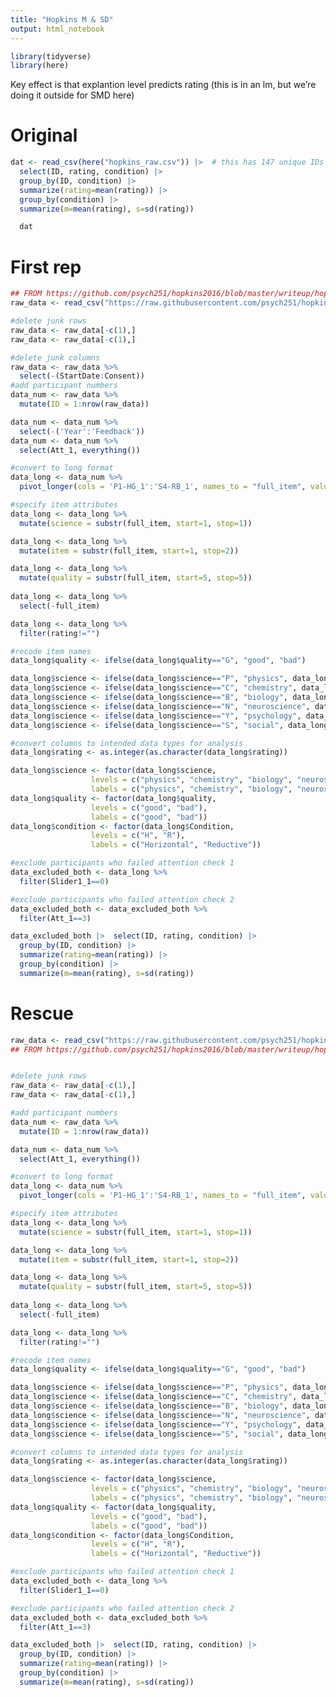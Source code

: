 ```yaml
---
title: "Hopkins M & SD"
output: html_notebook
---
```


```r
library(tidyverse)
library(here)
```
Key effect is that explantion level predicts rating (this is in an lm, but we're doing it outside for SMD here)

# Original

```r
dat <- read_csv(here("hopkins_raw.csv")) |>  # this has 147 unique IDs so seems likely to be the mturk sample post attention check?
  select(ID, rating, condition) |> 
  group_by(ID, condition) |> 
  summarize(rating=mean(rating)) |> 
  group_by(condition) |> 
  summarize(m=mean(rating), s=sd(rating))

  dat
```
# First rep
```r
## FROM https://github.com/psych251/hopkins2016/blob/master/writeup/hopkins2016_writeup.Rmd
raw_data <- read_csv("https://raw.githubusercontent.com/psych251/hopkins2016/master/writeup/data/hopkins2016_replication_data.csv")

#delete junk rows
raw_data <- raw_data[-c(1),]
raw_data <- raw_data[-c(1),]

#delete junk columns
raw_data <- raw_data %>%
  select(-(StartDate:Consent))
#add participant numbers
data_num <- raw_data %>%
  mutate(ID = 1:nrow(raw_data))

data_num <- data_num %>%
  select(-('Year':'Feedback'))
data_num <- data_num %>%
  select(Att_1, everything())

#convert to long format
data_long <- data_num %>%
  pivot_longer(cols = 'P1-HG_1':'S4-RB_1', names_to = "full_item", values_to = "rating", values_drop_na=TRUE)

#specify item attributes
data_long <- data_long %>%
  mutate(science = substr(full_item, start=1, stop=1))

data_long <- data_long %>%
  mutate(item = substr(full_item, start=1, stop=2))

data_long <- data_long %>%
  mutate(quality = substr(full_item, start=5, stop=5))
  
data_long <- data_long %>%
  select(-full_item)

data_long <- data_long %>%
  filter(rating!="")

#recode item names
data_long$quality <- ifelse(data_long$quality=="G", "good", "bad")

data_long$science <- ifelse(data_long$science=="P", "physics", data_long$science)
data_long$science <- ifelse(data_long$science=="C", "chemistry", data_long$science)
data_long$science <- ifelse(data_long$science=="B", "biology", data_long$science)
data_long$science <- ifelse(data_long$science=="N", "neuroscience", data_long$science)
data_long$science <- ifelse(data_long$science=="Y", "psychology", data_long$science)
data_long$science <- ifelse(data_long$science=="S", "social", data_long$science)

#convert columns to intended data types for analysis
data_long$rating <- as.integer(as.character(data_long$rating))

data_long$science <- factor(data_long$science, 
                  levels = c("physics", "chemistry", "biology", "neuroscience", "psychology", "social"),
                  labels = c("physics", "chemistry", "biology", "neuroscience", "psychology", "social"))
data_long$quality <- factor(data_long$quality, 
                  levels = c("good", "bad"),
                  labels = c("good", "bad"))
data_long$condition <- factor(data_long$Condition, 
                  levels = c("H", "R"),
                  labels = c("Horizontal", "Reductive"))

#exclude participants who failed attention check 1
data_excluded_both <- data_long %>%
  filter(Slider1_1==0)

#exclude participants who failed attention check 2
data_excluded_both <- data_excluded_both %>%
  filter(Att_1==3)
```
```r
data_excluded_both |>  select(ID, rating, condition) |> 
  group_by(ID, condition) |> 
  summarize(rating=mean(rating)) |> 
  group_by(condition) |> 
  summarize(m=mean(rating), s=sd(rating))
```
# Rescue

```r
raw_data <- read_csv("https://raw.githubusercontent.com/psych251/hopkins2016_rescue/main/data/replicationfull.csv")
## FROM https://github.com/psych251/hopkins2016/blob/master/writeup/hopkins2016_writeup.Rmd


#delete junk rows
raw_data <- raw_data[-c(1),]
raw_data <- raw_data[-c(1),]

#add participant numbers
data_num <- raw_data %>%
  mutate(ID = 1:nrow(raw_data))

data_num <- data_num %>%
  select(Att_1, everything())

#convert to long format
data_long <- data_num %>%
  pivot_longer(cols = 'P1-HG_1':'S4-RB_1', names_to = "full_item", values_to = "rating", values_drop_na=TRUE)

#specify item attributes
data_long <- data_long %>%
  mutate(science = substr(full_item, start=1, stop=1))

data_long <- data_long %>%
  mutate(item = substr(full_item, start=1, stop=2))

data_long <- data_long %>%
  mutate(quality = substr(full_item, start=5, stop=5))
  
data_long <- data_long %>%
  select(-full_item)

data_long <- data_long %>%
  filter(rating!="")

#recode item names
data_long$quality <- ifelse(data_long$quality=="G", "good", "bad")

data_long$science <- ifelse(data_long$science=="P", "physics", data_long$science)
data_long$science <- ifelse(data_long$science=="C", "chemistry", data_long$science)
data_long$science <- ifelse(data_long$science=="B", "biology", data_long$science)
data_long$science <- ifelse(data_long$science=="N", "neuroscience", data_long$science)
data_long$science <- ifelse(data_long$science=="Y", "psychology", data_long$science)
data_long$science <- ifelse(data_long$science=="S", "social", data_long$science)

#convert columns to intended data types for analysis
data_long$rating <- as.integer(as.character(data_long$rating))

data_long$science <- factor(data_long$science, 
                  levels = c("physics", "chemistry", "biology", "neuroscience", "psychology", "social"),
                  labels = c("physics", "chemistry", "biology", "neuroscience", "psychology", "social"))
data_long$quality <- factor(data_long$quality, 
                  levels = c("good", "bad"),
                  labels = c("good", "bad"))
data_long$condition <- factor(data_long$Condition, 
                  levels = c("H", "R"),
                  labels = c("Horizontal", "Reductive"))

#exclude participants who failed attention check 1
data_excluded_both <- data_long %>%
  filter(Slider1_1==0)

#exclude participants who failed attention check 2
data_excluded_both <- data_excluded_both %>%
  filter(Att_1==3)
```

```r
data_excluded_both |>  select(ID, rating, condition) |> 
  group_by(ID, condition) |> 
  summarize(rating=mean(rating)) |> 
  group_by(condition) |> 
  summarize(m=mean(rating), s=sd(rating))
```